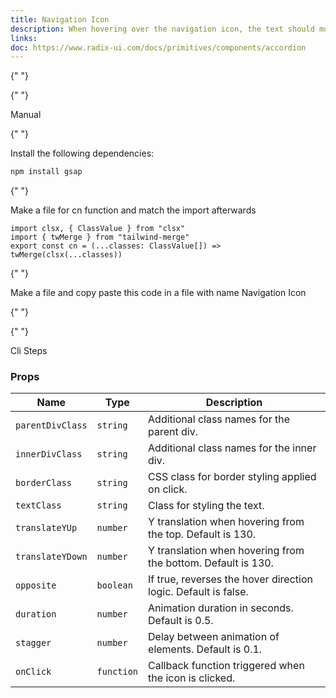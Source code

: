 ```yaml
---
title: Navigation Icon
description: When hovering over the navigation icon, the text should move upward or downward based on entry direction. Clicking the icon triggers an alert.
links:
doc: https://www.radix-ui.com/docs/primitives/components/accordion
---
```


{" "}

<ComponentPreview
  name="navigation-icon-demo"
  className="[&_.preview>[data-orientation=vertical]]:sm:max-w-[70%]"
/>

  <Tabs defaultValue="manual">

{" "}

<TabsList>
  <TabsTrigger value="manual">Manual</TabsTrigger>
</TabsList>

  <TabsContent value="manual">

  <Steps>

{" "}

<Step>Install the following dependencies:</Step>

```bash
npm install gsap
```

{" "}

<Step>Make a file for cn function and match the import afterwards</Step>

```tsx
import clsx, { ClassValue } from "clsx"
import { twMerge } from "tailwind-merge"
export const cn = (...classes: ClassValue[]) => twMerge(clsx(...classes))
```

{" "}

<Step>
  Make a file and copy paste this code in a file with name Navigation Icon
</Step>

{" "}

<ComponentSource name="navigation-icon" />

  </Steps>

  </TabsContent>

  <TabsContent value="cli">

  <Steps>

{" "}

<Step>Cli Steps</Step>

  </Steps>

  </TabsContent>

  </Tabs>

### Props

| Name             | Type       | Description                                                    |
| ---------------- | ---------- | -------------------------------------------------------------- |
| `parentDivClass` | `string`   | Additional class names for the parent div.                     |
| `innerDivClass`  | `string`   | Additional class names for the inner div.                      |
| `borderClass`    | `string`   | CSS class for border styling applied on click.                 |
| `textClass`      | `string`   | Class for styling the text.                                    |
| `translateYUp`   | `number`   | Y translation when hovering from the top. Default is 130.      |
| `translateYDown` | `number`   | Y translation when hovering from the bottom. Default is 130.   |
| `opposite`       | `boolean`  | If true, reverses the hover direction logic. Default is false. |
| `duration`       | `number`   | Animation duration in seconds. Default is 0.5.                 |
| `stagger`        | `number`   | Delay between animation of elements. Default is 0.1.           |
| `onClick`        | `function` | Callback function triggered when the icon is clicked.          |

